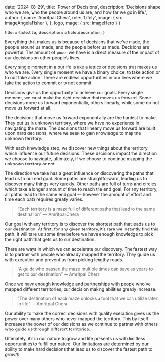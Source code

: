 
  date: '2024-08-29',
  title: 'Power of Decisions',
  description:
    'Decisions shape who we are, who the people around us are, and how far we go in life.',
  author: {
    name: 'Amritpal Chera',
    role: 'Lifely',
    image: { src: imageAngelaFisher },
  },
  logo,
  image: { src: imageHero }
}

  title: article.title,
  description: article.description,
}



Everything that makes us is because of decisions that we’ve made, the people around us made, and the people before us made. Decisions are powerful. The amount of `power` we have is a direct measure of the impact of our decisions on other people’s lives.

Every single moment in a our life is like a lattice of decisions that makes us who we are. Every single moment we have a binary choice; to take action or to not take action. There are endless opportunities in our lives where we take the action to commit or to not commit.

Decisions give us the opportunity to achieve our goals. Every single moment, we must make the right decision that moves us forward. Some decisions move us forward exponentially, others linearly, while some do not move us forward at all.

The decisions that move us forward exponentially are the hardest to make. They put us in unknown territory, where we have no experience in navigating the maze. The decisions that linearly move us forward are built upon hard decisions, where we seek to gain knowledge to map the unknown territory. 

With each knowledge step, we discover new things about the territory which influence our future decisions. These decisions impact the direction we choose to navigate, ultimately, if we choose to continue mapping the unknown territory or not. 

The direction we take has a great influence on discovering the paths that lead us to our end goal. Some paths are straightforward, leading us to discover many things very quickly. Other paths are full of turns and circles which take a longer amount of time to reach the end goal. For any territory, all paths lead to the same end goal — however the amount of effort and time each path requires greatly varies.

<blockquote className="relative font-display text-xl font-medium tracking-tight text-neutral-950 sm:text-4xl my-8">
    “Each territory is a maze full of different paths that lead to the same destination” — Amritpal Chera
</blockquote>


Our goal with any territory is to discover the shortest path that leads us to our destination. At first, for any given territory, it’s rare we instantly find this path. It will take us some time before we have enough knowledge to pick the right path that gets us to our destination.

There are ways in which we can accelerate our discovery. The fastest way is to partner with people who already mapped the territory. They guide us with execution and prevent us from picking lengthy roads.

<blockquote className="relative font-display text-xl font-medium tracking-tight text-neutral-950 sm:text-4xl my-8">
    “A guide who passed the maze multiple times can save us years to get to our destination” — Amritpal Chera
</blockquote>

Once we have enough knowledge and partnerships with people who’ve mapped different territories, our decision making abilities greatly increase.

<blockquote className="relative font-display text-xl font-medium tracking-tight text-neutral-950 sm:text-4xl my-8">
    “The destination of each maze unlocks a tool that we can utilize later in life” — Amritpal Chera
</blockquote>


Our ability to make the correct decisions with quality execution gives us the power over many others who never mapped the territory. This by itself increases the power of our decisions as we continue to partner with others who guide us through different territories.

Ultimately, it’s in our nature to grow and life presents us with limitless opportunities to fulfill our nature. Our limitations are determined by our ability to make hard decisions that lead us to discover the fastest path to *growth*.
